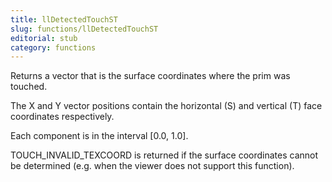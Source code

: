 ```yaml
---
title: llDetectedTouchST
slug: functions/llDetectedTouchST
editorial: stub
category: functions
---
```


<LSLFunction name="llDetectedTouchST"/>

Returns a vector that is the surface coordinates where the prim was touched.

The X and Y vector positions contain the horizontal (S) and vertical (T) face coordinates respectively.

Each component is in the interval [0.0, 1.0].

TOUCH_INVALID_TEXCOORD is returned if the surface coordinates cannot be determined (e.g. when the viewer does not support this function).
